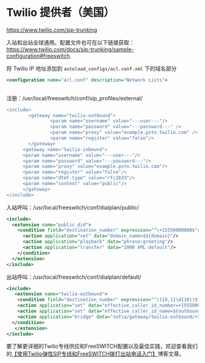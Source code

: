 # Twilio 提供者（美国）

<https://www.twilio.com/sip-trunking>

入站和出站全球通用。配置文件也可在以下链接获取：<https://www.twilio.com/docs/sip-trunking/sample-configuration#freeswitch>.

将 Twilio IP 地址添加到 `autoload_configs/acl.conf.xml` 下的域名部分

```xml
<configuration name="acl.conf" description="Network Lists">
    
```

注册：/usr/local/freeswitch/conf/sip\_profiles/external/

```erl
<include>
        <gateway name="twilio-outbound">
                <param name="username" value="---user---"/>
                <param name="password" value="---password---" />
                <param name="proxy" value="example.pstn.twilio.com" />
                <param name="register" value="false"/>
        </gateway>
      <gateway name="twilio-inbound">
      <param name="username" value="---user---"/>
      <param name="password" value="---password---"/>
      <param name="proxy" value="example.pstn.twilio.com"/>
      <param name="register" value="false"/>
      <param name="dtmf-type" value="rfc2833"/>
      <param name="context" value="public"/>
      </gateway>
</include>
```

入站呼叫：/usr/local/freeswitch/conf/dialplan/public/

```xml
<include>
  <extension name="public_did">
    <condition field="destination_number" expression="^\+15550000000$">
      <action application="set" data="domain_name=$${domain}"/>
      <action application="playback" data="phrase:greeting"/>
      <action application="transfer" data="1000 XML default"/>
    </condition>
  </extension>
</include>
```

出站呼叫：/usr/local/freeswitch/conf/dialplan/default/

```xml
<include>
   <extension name="twilio-outbound">
    <condition field="destination_number" expression="^(1{0,1}\d{10})$">
    <action application="set" data="effective_caller_id_number=+15550000000"/>
    <action application="set" data="effective_caller_id_name=${outbound_caller_id_name}"/>
    <action application="bridge" data="sofia/gateway/twilio-outbound/+1$1"/>
  </condition>
   </extension>
</include>
```

要了解更详细的Twilio专线供应和FreeSWITCH配置以及最佳实践，欢迎查看我们的[【使用Twilio弹性SIP专线和FreeSWITCH拨打出站电话入门】](https://www.twilio.com/blog/2014/12/getting-started-placing-outbound-calls-with-twilio-elastic-sip-trunking-and-freeswitch.html)博客文章。